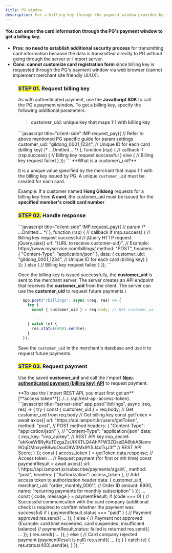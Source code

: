 ```yaml
---
title: PG window
description: Get a billing key through the payment window provided by the PG.
---
```



#### You can enter the card information through the PG's payment window to get a billing key.

- **Pros**: **no need to establish additional security process** for transmitting card information because the data is transmitted directly to PG without going through the server or i'mport server.
- **Cons**: **cannot customize card registration form** since billing key is requested through the PG's payment window via web browser (cannot implement merchant site friendly UI/UX).

<Figure
  src="/gitbook-assets/en/image (122).png"
  caption="Sample PG's window for card info entry"
/>

### <mark style="color:blue;">**STEP 01.**</mark> Request billing key

As with authenticated payment, use the **JavaScript SDK** to call the PG's payment window. To get a billing key, specify the following additional parameters.

> #### customer_uid: unique key that maps 1:1 with billing key

<Tabs>
<Tab title="JavaScript">
```javascript title="client-side"
  IMP.request_pay({ // Refer to above mentioned PG specific guide for param settings
    customer_uid: "gildong_0001_1234", // Unique ID for each card (billing key)
    /* ...Omitted... */
  }, function (rsp) { // callback
    if (rsp.success) {
      // Billing key request successful
    } else {
      // Billing key request failed
    }
  });
```

<Hint style="info">
**What is a customer\_uid?**

It is a unique value specified by the merchant that maps 1:1 with the billing key issued by PG. A unique `customer_uid` must be created for each card.

Example: If a customer named **Hong Gildong** requests for a billing key from **A card**, the customer_uid must be issued for the **specified member's credit card number**

</Hint>

</Tab>
</Tabs>

### <mark style="color:blue;">**STEP 02.**</mark> Handle response

<Tabs>
<Tab title="JavaScript">
```javascript title="client-side"
  IMP.request_pay({ // param
    /* ...Omitted... */
  }, function (rsp) { // callback
    if (rsp.success) {
      // Billing key request successful
      // jQuery HTTP request
      jQuery.ajax({
        url: "{URL to receive customer-uid}", // Example: https://www.myservice.com/billings/
        method: "POST",
        headers: { "Content-Type": "application/json" },
        data: {
          customer_uid: "gildong_0001_1234", // Unique ID for each card (billing key)
        }
      });
    } else {
      // Billing key request failed
    }
  });
```

Once the billing key is issued successfully, the **customer_uid** is sent to the merchant server. The server creates an API endpoint that receives the **customer_uid** from the client. The server can use the **customer_uid** to request future payments.\

```javascript title="server-side"
  app.post("/billings", async (req, res) => {
    try {
      const { customer_uid } = req.body; // Get customer_uid from req.body

        ...
    } catch (e) {
      res.status(400).send(e);
    }
  });
```

Save the `customer_uid` in the merchant's database and use it to request future payments.

</Tab>
</Tabs>

### <mark style="color:blue;">**STEP 03.**</mark> Request payment

Use the saved **customer_uid** and call the i'mport [**Non-authenticated payment (billing key) API**](../../../api/api/api) to request payment.

<Hint style="success">
**To use the i'mport REST API, you must first get an** [**access token**](../../../api/rest-api-access-token).

</Hint>

<Tabs>
<Tab title="Node.js">
```javascript title="server-side"
app.post("/billings", async (req, res) => {
    try {
      const { customer_uid } = req.body; // Get customer_uid from req.body
      // Get billing key
      const getToken = await axios({
        url: "https://api.iamport.kr/users/getToken",
        method: "post", // POST method
        headers: { "Content-Type": "application/json" }, // "Content-Type": "application/json"
        data: {
          imp_key: "imp_apikey", // REST API key
          imp_secret: "ekKoeW8RyKuT0zgaZsUtXXTLQ4AhPFW3ZGseDA6bkA5lamv9OqDMnxyeB9wqOsuO9W3Mx9YSJ4dTqJ3f" // REST API Secret
        }
      });
      const { access_token } = getToken.data.response; // Access token
      ...
      // Request payment (for first or nth time)
      const paymentResult = await axios({
        url: \`https://api.iamport.kr/subscribe/payments/again\`,
        method: "post",
        headers: { "Authorization": access_token }, // Add access token to authorization header
        data: {
          customer_uid,
          merchant_uid: "order_monthly_0001", // Order ID
          amount: 8900,
          name: "recurring payments for monthly subscription"
        }
      });
      ...
      const { code, message } = paymentResult;
      if (code === 0) { // Successful communication with the card company (additional check is required to confirm whether the payment was successful)
        if ( paymentResult.status === "paid" ) { // Payment approved
          res.send({ ... });
        } else { // Payment not approved (Example: card limit exceeded, card suspended, insufficient balance)
          // paymentResult.status: failed is returned
          res.send({ ... });
        }
        res.send({ ... });
      } else { // Card company rejected payment (paymentResult is null)
        res.send({ ... });
      }
    } catch (e) {
      res.status(400).send(e);
    }
  });
```

</Tab>
</Tabs>
